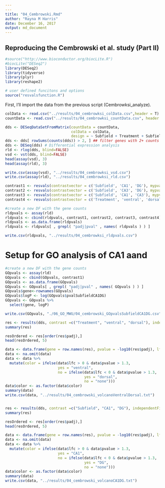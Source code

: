 ```yaml
---
---
title: "04_Cembrowski.Rmd"
author: "Rayna M Harris"
date: December 16, 2017
output: md_document
---
```


## Reproducing the Cembrowski et al. study (Part II)

```r
#source("http://www.bioconductor.org/biocLite.R")
#biocLite("DESeq2")
library(DESeq2)
library(tidyverse)
library(plyr)
library(reshape2)

# user defined funcitons and options
source("resvalsfunction.R") 
```

First, I'll import the data from the previous script (Cembrowksi_analyze).

```r
colData <- read.csv("../results/04_cembrowksi_colData.csv",header = T)
countData <- read.csv("../results/04_cembrowksi_countData.csv", header = T, row.names = 1)
```

```r
dds <- DESeqDataSetFromMatrix(countData = countData,
                              colData = colData,
                              design = ~ Subfield + Treatment + Subfield * Treatment)
dds <- dds[ rowSums(counts(dds)) > 2, ] ## filter genes with 2+ counts
dds <- DESeq(dds) # Differential expression analysis
rld <- rlog(dds, blind=FALSE)
vsd <- vst(dds, blind=FALSE)
head(assay(vsd), 3)
head(assay(rld), 3)

write.csv(assay(vsd), "../results/04_cembrowksi_vsd.csv")
write.csv(assay(rld), "../results/04_cembrowksi_rld.csv")
```


```r
contrast1 <- resvals(contrastvector = c('Subfield', 'CA1', 'DG'), mypval = 0.1)
contrast2 <- resvals(contrastvector = c('Subfield', 'CA3', 'DG'), mypval = 0.1)
contrast3 <- resvals(contrastvector = c('Subfield', 'CA1', 'CA3'), mypval = 0.1)
contrast4 <- resvals(contrastvector = c('Treatment', 'ventral', 'dorsal'), mypval = 0.1)

#create a new DF with the gene counts
rldpvals <- assay(rld)
rldpvals <- cbind(rldpvals, contrast1, contrast2, contrast3, contrast4)
rldpvals <- as.data.frame(rldpvals)
rldpvals <- rldpvals[ , grepl( "padj|pval" , names( rldpvals ) ) ]

write.csv(rldpvals, "../results/04_cembrowksi_rldpvals.csv")
```

# Setup for GO analysis of CA1 aand 

```r
#create a new DF with the gene counts
GOpvals <- assay(rld)
GOpvals <- cbind(GOpvals, contrast1)
GOpvals <- as.data.frame(GOpvals)
GOpvals <- GOpvals[ , grepl( "padj|pval" , names( GOpvals ) ) ]
GOpvals$gene<-rownames(GOpvals)
GOpvals$logP <- log(GOpvals$pvalSubfieldCA1DG)
GOpvals <- GOpvals %>%
  select(gene, logP)

write.csv(GOpvals, "./06_GO_MWU/04_cembrowski_GOpvalsSubfieldCA1DG.csv", row.names = F)
```

```r
res <- results(dds, contrast =c("Treatment", "ventral", "dorsal"), independentFiltering = T, alpha = 0.05)
summary(res)

resOrdered <- res[order(res$padj),]
head(resOrdered, 5)

data <- data.frame(gene = row.names(res), pvalue = -log10(res$padj), lfc = res$log2FoldChange)
data <- na.omit(data)
data <- data %>%
  mutate(color = ifelse(data$lfc > 0 & data$pvalue > 1.3, 
                        yes = "ventral", 
                        no = ifelse(data$lfc < 0 & data$pvalue > 1.3, 
                                    yes = "dorsal", 
                                    no = "none")))
data$color <- as.factor(data$color)
summary(data)
write.csv(data, "../results/04_cembrowski_volcanoVentralDorsal.txt")


res <- results(dds, contrast =c("Subfield", "CA1", "DG"), independentFiltering = T, alpha = 0.05)
summary(res)

resOrdered <- res[order(res$padj),]
head(resOrdered, 5)

data <- data.frame(gene = row.names(res), pvalue = -log10(res$padj), lfc = res$log2FoldChange)
data <- na.omit(data)
data <- data %>%
  mutate(color = ifelse(data$lfc > 0 & data$pvalue > 1.3, 
                        yes = "CA1", 
                        no = ifelse(data$lfc < 0 & data$pvalue > 1.3, 
                                    yes = "DG", 
                                    no = "none")))
data$color <- as.factor(data$color)
summary(data)
write.csv(data, "../results/04_cembrowski_volcanoCA1DG.txt")
```


